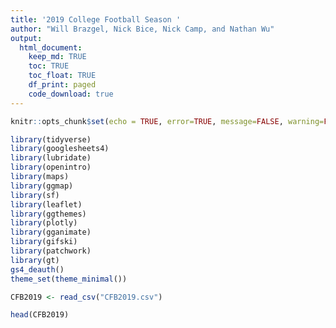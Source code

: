 ```yaml
---
title: '2019 College Football Season '
author: "Will Brazgel, Nick Bice, Nick Camp, and Nathan Wu"
output: 
  html_document:
    keep_md: TRUE
    toc: TRUE
    toc_float: TRUE
    df_print: paged
    code_download: true
---
```


```r
knitr::opts_chunk$set(echo = TRUE, error=TRUE, message=FALSE, warning=FALSE)
```

```r
library(tidyverse)
library(googlesheets4)
library(lubridate)     
library(openintro)
library(maps) 
library(ggmap)
library(sf)            
library(leaflet)       
library(ggthemes)     
library(plotly)        
library(gganimate)    
library(gifski)
library(patchwork)     
library(gt)
gs4_deauth()
theme_set(theme_minimal())
```

```r
CFB2019 <- read_csv("CFB2019.csv")

head(CFB2019)
```

